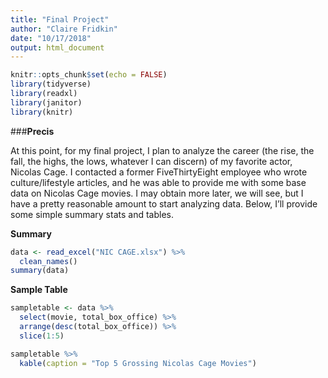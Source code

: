 ```yaml
---
title: "Final Project"
author: "Claire Fridkin"
date: "10/17/2018"
output: html_document
---
```


```r
knitr::opts_chunk$set(echo = FALSE)
library(tidyverse)
library(readxl)
library(janitor)
library(knitr)
```


###**Precis**

At this point, for my final project, I plan to analyze the career (the rise, the fall, the highs, the lows, whatever I can discern) of my favorite actor, Nicolas Cage. I contacted a former FiveThirtyEight employee who wrote culture/lifestyle articles, and he was able to provide me with some base data on Nicolas Cage movies. I may obtain more later, we will see, but I have a pretty reasonable amount to start analyzing data. Below, I'll provide some simple summary stats and tables. 

**Summary**

```r
data <- read_excel("NIC CAGE.xlsx") %>%
  clean_names()
summary(data)
```

**Sample Table**
```r
sampletable <- data %>%
  select(movie, total_box_office) %>%
  arrange(desc(total_box_office)) %>%
  slice(1:5)

sampletable %>%
  kable(caption = "Top 5 Grossing Nicolas Cage Movies") 


```

